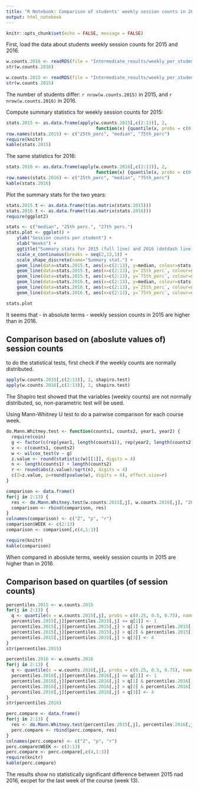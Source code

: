 ```yaml
---
title: "R Notebook: Comparison of students' weekly session counts in 2015 and 2016 course installements"
output: html_notebook
---
```


```r
knitr::opts_chunk$set(echo = FALSE, message = FALSE)
```

First, load the data about students weekly session counts for 2015 and 2016.
```r
w.counts.2016 <- readRDS(file = "Intermediate_results/weekly_per_student_session_counts_2016.RData")
str(w.counts.2016)

w.counts.2015 <- readRDS(file = "Intermediate_results/weekly_per_student_session_counts_2015.RData")
str(w.counts.2015)
```

The number of students differ: `r nrow(w.counts.2015)` in 2015, and `r nrow(w.counts.2016)` in 2016.

Compute summary statistics for weekly session counts for 2015:
```r
stats.2015 <- as.data.frame(apply(w.counts.2015[,c(2:13)], 2, 
                                  function(x) {quantile(x, probs = c(0.25,0.5,0.75))}))
row.names(stats.2015) <- c("25th_perc", "median", "75th_perc")
require(knitr)
kable(stats.2015)
```

The same statistics for 2016:
```r
stats.2016 <- as.data.frame(apply(w.counts.2016[,c(2:13)], 2, 
                                  function(x) {quantile(x, probs = c(0.25,0.5,0.75))}))
row.names(stats.2016) <- c("25th_perc", "median", "75th_perc")
kable(stats.2016)
```

Plot the summary stats for the two years:
```r
stats.2015.t <- as.data.frame(t(as.matrix(stats.2015)))
stats.2016.t <- as.data.frame(t(as.matrix(stats.2016)))
require(ggplot2)

stats <- c("median", "25th perc.", "27th perc.")
stats.plot <- ggplot() +
    ylab("Session counts per student") + 
    xlab("Weeks") +
    ggtitle("Summary stats for 2015 (full line) and 2016 (dotdash line)") + theme_bw() +
    scale_x_continuous(breaks = seq(2,13,1)) +
    scale_shape_discrete(name="Summary stat.") +
    geom_line(data=stats.2015.t, aes(x=c(2:13), y=median, colour=stats[1])) +
    geom_line(data=stats.2015.t, aes(x=c(2:13), y=`25th_perc`, colour=stats[2])) +
    geom_line(data=stats.2015.t, aes(x=c(2:13), y=`75th_perc`, colour=stats[3])) +
    geom_line(data=stats.2016.t, aes(x=c(2:13), y=median, colour=stats[1]), linetype = 4) +
    geom_line(data=stats.2016.t, aes(x=c(2:13), y=`25th_perc`, colour=stats[2]), linetype = 4) +
    geom_line(data=stats.2016.t, aes(x=c(2:13), y=`75th_perc`, colour=stats[3]), linetype = 4)

```

```r
stats.plot
```

It seems that - in absolute terms - weekly session counts in 2015 are higher than in 2016.

## Comparison based on (aboslute values of) session counts

to do the statistical tests, first check if the weekly counts are normally distributed.
```r
apply(w.counts.2015[,c(2:13)], 2, shapiro.test)
apply(w.counts.2016[,c(2:13)], 2, shapiro.test)
```
The Shapiro test showed that the variables (weekly counts) are not normally distributed, so, non-parametric test will be used.

Using Mann-Whitney U test to do a pairwise comparison for each course week.
```r
do.Mann.Whitney.test <- function(counts1, counts2, year1, year2) {
  require(coin)
  g <- factor(c(rep(year1, length(counts1)), rep(year2, length(counts2))))
  v <- c(counts1, counts2)
  w <- wilcox_test(v ~ g)
  z.value <- round(statistic(w)[[1]], digits = 4)
  n <- length(counts1) + length(counts2)
  r <- round(abs(z.value)/sqrt(n), digits = 4)
  c(Z=z.value, p=round(pvalue(w), digits = 6), effect.size=r)
}
```

```r
comparison <- data.frame()
for(j in 2:13) {
  res <- do.Mann.Whitney.test(w.counts.2015[,j], w.counts.2016[,j], "2015", "2016")
  comparison <- rbind(comparison, res)
}
colnames(comparison) <- c("Z", "p", "r")
comparison$WEEK <- c(2:13)
comparison <- comparison[,c(4,1:3)]
```

```r
require(knitr)
kable(comparison)
```
When compared in aboslute terms, weekly session counts in 2015 are higher than in 2016. 

## Comparison based on quartiles (of session counts)

```r
percentiles.2015 <- w.counts.2015
for(j in 2:13) {
  q <- quantile(x = w.counts.2015[,j], probs = c(0.25, 0.5, 0.75), names = F)
  percentiles.2015[,j][percentiles.2015[,j] <= q[1]] <- 1
  percentiles.2015[,j][percentiles.2015[,j] > q[1] & percentiles.2015[,j] <= q[2]] <- 2
  percentiles.2015[,j][percentiles.2015[,j] > q[2] & percentiles.2015[,j] <= q[3]] <- 3
  percentiles.2015[,j][percentiles.2015[,j] > q[3]] <- 4
}
str(percentiles.2015)
```

```r
percentiles.2016 <- w.counts.2016
for(j in 2:13) {
  q <- quantile(x = w.counts.2016[,j], probs = c(0.25, 0.5, 0.75), names = F)
  percentiles.2016[,j][percentiles.2016[,j] <= q[1]] <- 1
  percentiles.2016[,j][percentiles.2016[,j] > q[1] & percentiles.2016[,j] <= q[2]] <- 2
  percentiles.2016[,j][percentiles.2016[,j] > q[2] & percentiles.2016[,j] <= q[3]] <- 3
  percentiles.2016[,j][percentiles.2016[,j] > q[3]] <- 4
}
str(percentiles.2016)
```

```r
perc.compare <- data.frame()
for(j in 2:13) {
  res <- do.Mann.Whitney.test(percentiles.2015[,j], percentiles.2016[,j], "2015", "2016")
  perc.compare <- rbind(perc.compare, res)
}
colnames(perc.compare) <- c("Z", "p", "r")
perc.compare$WEEK <- c(2:13)
perc.compare <- perc.compare[,c(4,1:3)]
require(knitr)
kable(perc.compare)
```

The results show no statistically significant difference between 2015 nad 2016, excpet for the last week of the course (week 13).